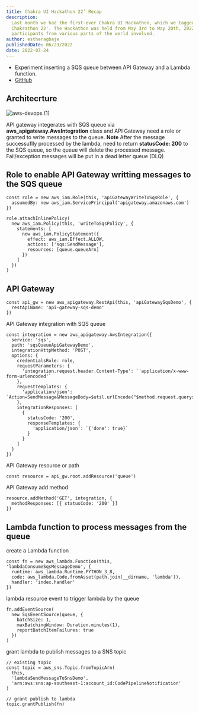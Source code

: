 ```yaml
---
title: Chakra UI Hackathon 22’ Recap
description:
  Last month we had the first-ever Chakra UI Hackathon, which we tagged the
  Chakrathon 22'. The Hackathon was held from May 3rd to May 20th, 2022, with
  participants from various parts of the world involved.
author: estheragbaje
publishedDate: 06/23/2022
date: 2022-07-24
---
```


- Experiment inserting a SQS queue between API Gateway and a Lambda function.
- [GitHub](https://github.com/entest-hai/aws-devops/tree/cdk-ts-api-gateway-sqs)

## Architecrture

![aws-devops (1)](https://user-images.githubusercontent.com/20411077/155687651-e844b35e-cc84-4c1d-aaa5-c64fef8c55f2.png)

API gateway integerates with SQS queue via **aws_apigateway.AwsIntegration** class and API Gateway need a role or granted to write messages to the queue. **Note** After the message successuflly processed by the lambda, need to return **statusCode: 200** to the SQS queue, so the queue will delete the processed message. Fail/exception messages will be put in a dead letter queue (DLQ)

## Role to enable API Gateway writting messages to the SQS queue

```tsx
const role = new aws_iam.Role(this, 'apiGatewayWriteToSqsRole', {
  assumedBy: new aws_iam.ServicePrincipal('apigateway.amazonaws.com')
})

role.attachInlinePolicy(
  new aws_iam.Policy(this, 'writeToSqsPolicy', {
    statements: [
      new aws_iam.PolicyStatement({
        effect: aws_iam.Effect.ALLOW,
        actions: ['sqs:SendMessage'],
        resources: [queue.queueArn]
      })
    ]
  })
)
```

## API Gateway

```tsx
const api_gw = new aws_apigateway.RestApi(this, 'apiGatewaySqsDemo', {
  restApiName: 'api-gateway-sqs-demo'
})
```

API Gateway integration with SQS queue

```tsx
const integration = new aws_apigateway.AwsIntegration({
  service: 'sqs',
  path: 'sqsQueueApiGatewayDemo',
  integrationHttpMethod: 'POST',
  options: {
    credentialsRole: role,
    requestParameters: {
      'integration.request.header.Content-Type': `'application/x-www-form-urlencoded'`
    },
    requestTemplates: {
      'application/json': `Action=SendMessage&MessageBody=$util.urlEncode("$method.request.querystring.message")`
    },
    integrationResponses: [
      {
        statusCode: '200',
        responseTemplates: {
          'application/json': `{'done': true}`
        }
      }
    ]
  }
})
```

API Gateway resource or path

```tsx
const resource = api_gw.root.addResource('queue')
```

API Gateway add method

```tsx
resource.addMethod('GET', integration, {
  methodResponses: [{ statusCode: '200' }]
})
```

## Lambda function to process messages from the queue

create a Lambda function

```tsx
const fn = new aws_lambda.Function(this, 'lambdaConsumeSqsMessageDemo', {
  runtime: aws_lambda.Runtime.PYTHON_3_8,
  code: aws_lambda.Code.fromAsset(path.join(__dirname, 'lambda')),
  handler: 'index.handler'
})
```

lambda resource event to trigger lambda by the queue

```tsx
fn.addEventSource(
  new SqsEventSource(queue, {
    batchSize: 1,
    maxBatchingWindow: Duration.minutes(1),
    reportBatchItemFailures: true
  })
)
```

grant lambda to publish messages to a SNS topic

```tsx
// existing topic
const topic = aws_sns.Topic.fromTopicArn(
  this,
  'lambdaSendMessageToSnsDemo',
  'arn:aws:sns:ap-southeast-1:account_id:CodePipelineNotification'
)

// grant publish to lambda
topic.grantPublish(fn)
```
